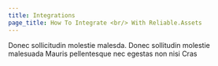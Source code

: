 ```yaml
---
title: Integrations
page_title: How To Integrate <br/> With Reliable.Assets
---
```

Donec sollicitudin molestie malesda. Donec sollitudin molestie <br /> malesuada Mauris pellentesque nec egestas non nisi Cras

